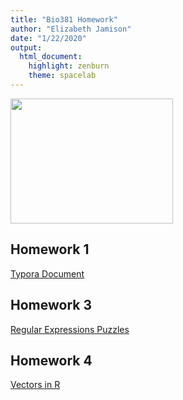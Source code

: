 ```yaml
---
title: "Bio381 Homework"
author: "Elizabeth Jamison"
date: "1/22/2020"
output: 
  html_document: 
    highlight: zenburn
    theme: spacelab
---
```


<img src="LabProfile_Jamison.jpg" width="260" height="200" />

## Homework 1
[Typora Document](Lab1_Assignment.html)

## Homework 3
[Regular Expressions Puzzles](Homework_3.html)

## Homework 4
[Vectors in R](Homework_4.html)

